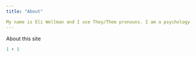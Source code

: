 ```yaml
---
title: "About"

My name is Eli Wellman and I use They/Them pronouns. I am a psychology major with a social work minor. I am a member of Psy Chi National Honors Society and McNair Scholars. I enjoy hiking and cross county skiing.
---
```


About this site

```r
1 + 1
```
